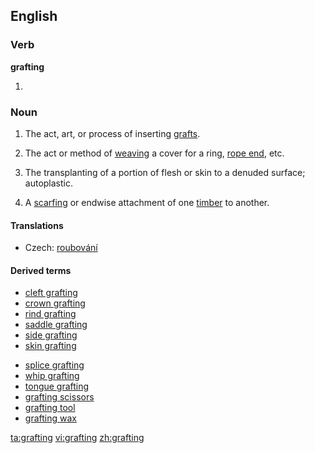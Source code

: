 ==English==

===Verb===
'''grafting'''

#{{present participle of|[[graft#Verb|graft]]}}

===Noun===
{{wikipedia}}
{{en-noun}}

# {{horticulture}} The act, art, or process of inserting [[graft]]s.
# {{nautical}} The act or method of [[weaving]] a cover for a ring, [[rope end]], etc.
# {{surgery}} The transplanting of a portion of flesh or skin to a denuded surface; autoplastic.
# {{carpentry}} A [[scarfing]] or endwise attachment of one [[timber]] to another.

====Translations====
{{trans-top|act, art, or process of inserting grafts}}
*Czech: [[roubování]] {{n}}
{{trans-mid}}
{{trans-bottom}}

====Derived terms====
{{rel-top|terms derived from grafting (noun)}}
* [[cleft grafting]]
* [[crown grafting]]
* [[rind grafting]]
* [[saddle grafting]]
* [[side grafting]]
* [[skin grafting]]
{{rel-mid}}
* [[splice grafting]]
* [[whip grafting]]
* [[tongue grafting]]
* [[grafting scissors]]
* [[grafting tool]]
* [[grafting wax]]
{{rel-bottom}}

[[ta:grafting]]
[[vi:grafting]]
[[zh:grafting]]